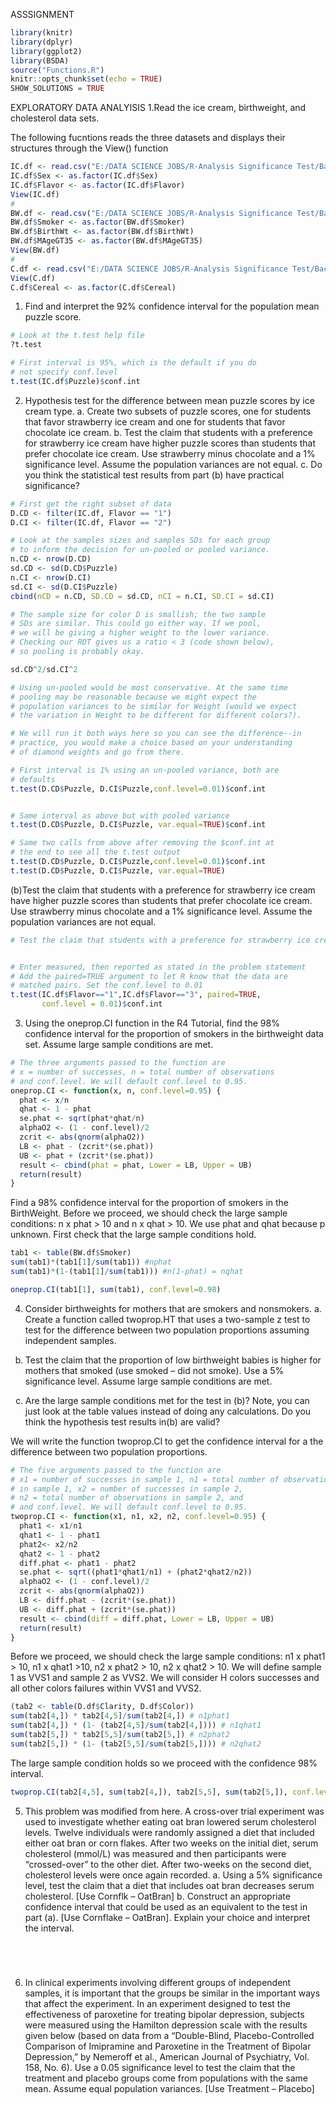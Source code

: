 
ASSSIGNMENT
```r
library(knitr)
library(dplyr)
library(ggplot2)
library(BSDA)
source("Functions.R")
knitr::opts_chunk$set(echo = TRUE)
SHOW_SOLUTIONS = TRUE
```
EXPLORATORY DATA ANALYISIS
1.Read the ice cream, birthweight, and cholesterol data sets.

The following fucntions reads the three datasets and displays their structures through the View() function

```r
IC.df <- read.csv("E:/DATA SCIENCE JOBS/R-Analysis Significance Test/Background/IceCream.csv", header=TRUE, as.is=TRUE)
IC.df$Sex <- as.factor(IC.df$Sex)
IC.df$Flavor <- as.factor(IC.df$Flavor)
View(IC.df)
#
BW.df <- read.csv("E:/DATA SCIENCE JOBS/R-Analysis Significance Test/Background/BirthWeight.csv", header=TRUE, as.is=TRUE)
BW.df$Smoker <- as.factor(BW.df$Smoker)
BW.df$BirthWt <- as.factor(BW.df$BirthWt)
BW.df$MAgeGT35 <- as.factor(BW.df$MAgeGT35)
View(BW.df)
#
C.df <- read.csv("E:/DATA SCIENCE JOBS/R-Analysis Significance Test/Background/Cholesterol.csv", header=TRUE, as.is=TRUE)
View(C.df)
C.df$Cereal <- as.factor(C.df$Cereal)
```
1. Find and interpret the 92% confidence interval for the population mean puzzle score.


```r
# Look at the t.test help file
?t.test

# First interval is 95%, which is the default if you do
# not specify conf.level
t.test(IC.df$Puzzle)$conf.int

```



2. Hypothesis test for the difference between mean puzzle scores by ice cream type. a. Create two subsets of puzzle scores, one for students that favor strawberry ice cream and one for students that favor chocolate ice cream. b. Test the claim that students with a preference for strawberry ice cream have higher puzzle scores than students that prefer chocolate ice cream. Use strawberry minus chocolate and a 1% significance level. Assume the population variances are not equal. c. Do you think the statistical test results from part (b) have practical significance? 
```r
# First get the right subset of data
D.CD <- filter(IC.df, Flavor == "1")
D.CI <- filter(IC.df, Flavor == "2")

# Look at the samples sizes and samples SDs for each group 
# to inform the decision for un-pooled or pooled variance.
n.CD <- nrow(D.CD)
sd.CD <- sd(D.CD$Puzzle)
n.CI <- nrow(D.CI)
sd.CI <- sd(D.CI$Puzzle)
cbind(nCD = n.CD, SD.CD = sd.CD, nCI = n.CI, SD.CI = sd.CI)

# The sample size for color D is smallish; the two sample
# SDs are similar. This could go either way. If we pool, 
# we will be giving a higher weight to the lower variance.
# Checking our ROT gives us a ratio < 3 (code shown below), 
# so pooling is probably okay.

sd.CD^2/sd.CI^2

# Using un-pooled would be most conservative. At the same time
# pooling may be reasonable because we might expect the
# population variances to be similar for Weight (would we expect
# the variation in Weight to be different for different colors?).

# We will run it both ways here so you can see the difference--in
# practice, you would make a choice based on your understanding
# of diamond weights and go from there.

# First interval is 1% using an un-pooled variance, both are
# defaults 
t.test(D.CD$Puzzle, D.CI$Puzzle,conf.level=0.01)$conf.int


# Same interval as above but with pooled variance
t.test(D.CD$Puzzle, D.CI$Puzzle, var.equal=TRUE)$conf.int
```



```r
# Same two calls from above after removing the $conf.int at 
# the end to see all the t.test output
t.test(D.CD$Puzzle, D.CI$Puzzle,conf.level=0.01)$conf.int
t.test(D.CD$Puzzle, D.CI$Puzzle, var.equal=TRUE)

```

(b)Test the claim that students with a preference for strawberry ice cream have higher puzzle scores than students that prefer chocolate ice cream. Use strawberry minus chocolate and a 1% significance level. Assume the population variances are not equal. 


```r
# Test the claim that students with a preference for strawberry ice cream have higher puzzle scores than students that prefer chocolate ice cream. Use strawberry minus chocolate and a 1% significance level. Assume the population variances are not equal. 


# Enter measured, then reported as stated in the problem statement
# Add the paired=TRUE argument to let R know that the data are
# matched pairs. Set the conf.level to 0.01
t.test(IC.df$Flavor=="1",IC.df$Flavor=="3", paired=TRUE, 
       conf.level = 0.01)$conf.int
```

3. Using the oneprop.CI function in the R4 Tutorial, find the 98% confidence interval for the proportion of smokers in the birthweight data set. Assume large sample conditions are met.

```r
# The three arguments passed to the function are
# x = number of successes, n = total number of observations
# and conf.level. We will default conf.level to 0.95.
oneprop.CI <- function(x, n, conf.level=0.95) {
  phat <- x/n
  qhat <- 1 - phat
  se.phat <- sqrt(phat*qhat/n) 
  alphaO2 <- (1 - conf.level)/2
  zcrit <- abs(qnorm(alphaO2))
  LB <- phat - (zcrit*(se.phat))
  UB <- phat + (zcrit*(se.phat))
  result <- cbind(phat = phat, Lower = LB, Upper = UB)
  return(result)
}
```
Find a 98% confidence interval for the proportion of  smokers in the BirthWeight. Before we proceed, we should check the large sample conditions: n x phat > 10 and n x qhat > 10. We use phat and qhat because p unknown. First check that the large sample conditions hold.
```r
tab1 <- table(BW.df$Smoker)
sum(tab1)*(tab1[1]/sum(tab1)) #nphat
sum(tab1)*(1-(tab1[1]/sum(tab1))) #n(1-phat) = nqhat
```


```r
oneprop.CI(tab1[1], sum(tab1), conf.level=0.98)
```


4. Consider birthweights for mothers that are smokers and nonsmokers.   a. Create a function called twoprop.HT that uses a two-sample z test to test for the difference between two population proportions assuming independent samples.

b. Test the claim that the proportion of low birthweight babies is higher for mothers that smoked (use smoked – did not smoke). Use a 5% significance level. Assume large sample conditions are met.

c. Are the large sample conditions met for the test in (b)? Note, you can just look at the table values instead of doing any calculations. Do you think the hypothesis test results in(b) are valid? 


We will write the function twoprop.CI to get the confidence interval for a the difference between two population proportions. 


```r
# The five arguments passed to the function are
# x1 = number of successes in sample 1, n1 = total number of observations
# in sample 1, x2 = number of successes in sample 2,
# n2 = total number of observations in sample 2, and 
# and conf.level. We will default conf.level to 0.95.
twoprop.CI <- function(x1, n1, x2, n2, conf.level=0.95) {
  phat1 <- x1/n1
  qhat1 <- 1 - phat1
  phat2<- x2/n2
  qhat2 <- 1 - phat2 
  diff.phat <- phat1 - phat2
  se.phat <- sqrt((phat1*qhat1/n1) + (phat2*qhat2/n2))
  alphaO2 <- (1 - conf.level)/2
  zcrit <- abs(qnorm(alphaO2))
  LB <- diff.phat - (zcrit*(se.phat))
  UB <- diff.phat + (zcrit*(se.phat))
  result <- cbind(diff = diff.phat, Lower = LB, Upper = UB)
  return(result)
}
```
Before we proceed, we should check the large sample conditions: n1 x phat1 > 10, n1 x qhat1 >10, n2 x phat2 > 10, n2 x qhat2 > 10. We will define sample 1 as VVS1 and sample 2 as VVS2. We will consider H colors successes and all other colors failures within VVS1 and VVS2.
```r
(tab2 <- table(D.df$Clarity, D.df$Color))
sum(tab2[4,]) * tab2[4,5]/sum(tab2[4,]) # n1phat1
sum(tab2[4,]) * (1- (tab2[4,5]/sum(tab2[4,]))) # n1qhat1
sum(tab2[5,]) * tab2[5,5]/sum(tab2[5,]) # n2phat2
sum(tab2[5,]) * (1- (tab2[5,5]/sum(tab2[5,]))) # n2qhat2
```
The large sample condition holds so we proceed with the confidence 98% interval.

```r
twoprop.CI(tab2[4,5], sum(tab2[4,]), tab2[5,5], sum(tab2[5,]), conf.level=0.98) 
```

5. This problem was modified from here. A cross-over trial experiment was used to investigate whether eating oat bran lowered serum cholesterol levels. Twelve individuals were randomly assigned a diet that included either oat bran or corn flakes. After two weeks on the initial diet, serum cholesterol (mmol/L) was measured and then participants were “crossed-over” to the other diet. After two-weeks on the second diet, cholesterol levels were once again recorded.  a. Using a 5% significance level, test the claim that a diet that includes oat bran decreases serum cholesterol. [Use Cornflk – OatBran] b. Construct an appropriate confidence interval that could be used as an equivalent to the test in part (a). [Use Cornflake – OatBran]. Explain your choice and interpret the interval. 
```




```

 6. In clinical experiments involving different groups of independent samples, it is important that the groups be similar in the important ways that affect the experiment. In an experiment designed to test the effectiveness of paroxetine for treating bipolar depression, subjects were measured using the Hamilton depression scale with the results given below (based on data from a “Double-Blind, Placebo-Controlled Comparison of Imipramine and Paroxetine in the Treatment of Bipolar Depression,” by Nemeroff et al., American Journal of Psychiatry, Vol. 158, No. 6). Use a 0.05 significance level to test the claim that the treatment and placebo groups come from populations with the same mean. Assume equal population variances. [Use Treatment – Placebo]  

```


```